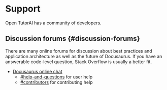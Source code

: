 # Support

Open TutorAI has a community of developers.

## Discussion forums {#discussion-forums}

There are many online forums for discussion about best practices and application architecture as well as the future of Docusaurus. If you have an answerable code-level question, Stack Overflow is usually a better fit.

- [Docusaurus online chat](https://discord.gg/yjMgR3Z4)
  - [#help-and-questions](https://discord.gg/yjMgR3Z4) for user help
  - [#contributors](https://discord.gg/yjMgR3Z4) for contributing help
